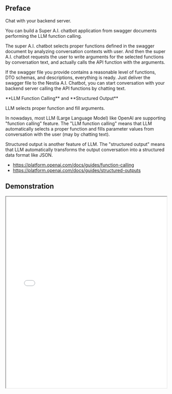 
## Preface
<Carousel cycleNavigation={true} navButtonsAlwaysVisible={true}>
</Carousel>

Chat with your backend server.

You can build a Super A.I. chatbot application from swagger documents performing the LLM function calling.

The super A.I. chatbot selects proper functions defined in the swagger document by analyzing conversation contexts with user. And then the super A.I. chatbot requests the user to write arguments for the selected functions by conversation text, and actually calls the API function with the arguments.

If the swagger file you provide contains a reasonable level of functions, DTO schemas, and descriptions, everything is ready. Just deliver the swagger file to the Nestia A.I. Chatbot, you can start conversation with your backend server calling the API functions by chatting text.

<Callout type="info">
**LLM Function Calling** and **Structured Output**

LLM selects proper function and fill arguments.

In nowadays, most LLM (Large Language Model) like OpenAI are supporting "function calling" feature. The "LLM function calling" means that LLM automatically selects a proper function and fills parameter values from conversation with the user (may by chatting text).

Structured output is another feature of LLM. The "structured output" means that LLM automatically transforms the output conversation into a structured data format like JSON.

- https://platform.openai.com/docs/guides/function-calling
- https://platform.openai.com/docs/guides/structured-outputs
</Callout>




## Demonstration
<iframe src="/videos/shopping.mp4" 
        width="100%" 
        height="600" />

- Shopping A.I. Chatbot: [https://nestia.io/chat/shopping](/chat/shopping)
- Shopping Backend Repository: https://github.com/samchon/shopping-backend
- Swagger Document (`@nestia/editor`): https://shopping-be.wrtn.ai/editor/

The above demonstration video shows Shopping A.I. chatbot built with Nestia.

As you can see, just by delivering only swagger document of the shopping backend server, the shopping A.I. chatbot automatically composed. And in the Shopping A.I. chatbot, the user can search products, and take orders just by conversation text.

No special coding, no special configuration. Just deliver your swagger document.



## Application Setup
<Tabs items={['npm', 'pnpm', 'yarn']}>
  <Tabs.Tab>
```bash filename="Terminal"
npm install @nestia/agent @nestia/chat @samchon/openapi openai
```
  </Tabs.Tab>
  <Tabs.Tab>
```bash filename="Terminal"
pnpm install @nestia/agent @nestia/chat @samchon/openapi openai
```
  </Tabs.Tab>
  <Tabs.Tab>
```bash filename="Terminal"
yarn @nestia/agent @nestia/chat @samchon/openapi openai
```
  </Tabs.Tab>
</Tabs>

Install `@nestia/chat` and its dependencies.

  - `@nestia/chat`
  - `@nestia/agent`
  - `@samchon/openapi`
  - `openai`

To make the super A.I. chatbot, you need to install the above libraries. All of them except `@nestia/chat` are in the dependencies of the `@nestia/chat`, but it would better to install them explicitly for the safe frontend application development.

<Tabs items={['Conceptual Code', 'Actual Code']}>
  <Tabs.Tab>
```typescript filename="src/shopping.tsx" showLineNumbers
import { NestiaAgent } from "@nestia/agent";
import { NestiaChatApplication } from "@nestia/chat";
import {
  HttpLlm,
  IHttpConnection,
  IHttpLlmApplication,
  OpenApi,
} from "@samchon/openapi";
import { OpenAI } from "openai";
import { createRoot } from "react-dom/client";

const main = async (): Promise<void> => {
  // COMPOSE LLM APPLICATION SCHEMA
  const application: IHttpLlmApplication<"chatgpt"> = HttpLlm.application({
    model: "chatgpt",
    document: OpenApi.convert(
      await fetch(
        "https://raw.githubusercontent.com/samchon/shopping-backend/refs/heads/master/packages/api/customer.swagger.json",
      ).then((r) => r.json()),
    ),
  });
  
  // CREATE NESTIA AGENT
  const agent: NestiaAgent = new NestiaAgent({
    provider: {
      type: "chatgpt",
      api: new OpenAI({
        apiKey: "YOUR-OPENAI-API-KEY",
        dangerouslyAllowBrowser: true,
      }),
      model: "gpt-4o-mini",
    },
    controllers: [
      {
        protocol: "http",
        name: "shopping",
        application,
        connection: {
          host: "https://shopping-be.wrtn.ai",
        },
      },
    ],
  });

  // RENDER CHAT APPLICATION
  createRoot(window.document.getElementById("root")!).render(
    <NestiaChatApplication agent={agent} />,
  );
};
main().catch(console.error);
```
  </Tabs.Tab>
  <Tabs.Tab>
```typescript filename="src/shopping.tsx" showLineNumbers
import {
  Button,
  Divider,
  FormControl,
  FormControlLabel,
  Link,
  Radio,
  RadioGroup,
  TextField,
  Typography,
} from "@mui/material";
import { NestiaAgent } from "@nestia/agent";
import {
  HttpLlm,
  IHttpConnection,
  IHttpLlmApplication,
  OpenApi,
} from "@samchon/openapi";
import ShoppingApi from "@samchon/shopping-api";
import OpenAI from "openai";
import { useState } from "react";
import { createRoot } from "react-dom/client";

import { NestiaChatApplication } from "./NestiaChatApplication";

function ShoppingChatApplication() {
  const [apiKey, setApiKey] = useState("");
  const [model, setModel] = useState("gpt-4o-mini");

  const [locale, setLocale] = useState(window.navigator.language);
  const [name, setName] = useState("John Doe");
  const [mobile, setMobile] = useState("821012345678");

  const [agent, setAgent] = useState<NestiaAgent | null>(null);
  const [progress, setProgress] = useState(false);

  const startChatApplication = async () => {
    setProgress(true);
    // PREPARE LLM APPLICATION
    const application: IHttpLlmApplication<"chatgpt"> = HttpLlm.application({
      model: "chatgpt",
      document: OpenApi.convert(
        await fetch(
          "https://raw.githubusercontent.com/samchon/shopping-backend/refs/heads/master/packages/api/customer.swagger.json",
        ).then((r) => r.json()),
      ),
    });

    // HANDLESHAKE WITH SHOPPING BACKEND
    const connection: IHttpConnection = {
      host: "https://shopping-be.wrtn.ai",
    };
    await ShoppingApi.functional.shoppings.customers.authenticate.create(
      connection,
      {
        channel_code: "samchon",
        external_user: null,
        href: window.location.href,
        referrer: window.document.referrer,
      },
    );
    await ShoppingApi.functional.shoppings.customers.authenticate.activate(
      connection,
      {
        mobile,
        name,
      },
    );

    // COMPOSE CHAT AGENT
    setAgent(
      new NestiaAgent({
        provider: {
          type: "chatgpt",
          api: new OpenAI({
            apiKey,
            dangerouslyAllowBrowser: true,
          }),
          model: "gpt-4o-mini",
        },
        controllers: [
          {
            protocol: "http",
            name: "shopping",
            application,
            connection,
          },
        ],
        config: {
          locale,
        },
      }),
    );
  };

  return (
    <div
      style={{
        width: "100%",
        height: "100%",
        overflow: agent ? undefined : "auto",
      }}
    >
      {agent ? (
        <NestiaChatApplication agent={agent} />
      ) : (
        <FormControl
          style={{
            width: "calc(100% - 60px)",
            padding: 15,
            margin: 15,
          }}
        >
          <Typography variant="h4">Shopping A.I. Chatbot</Typography>
          <br />
          <Divider />
          <br />
          Demonstration of Nestia A.I. Chatbot with Shopping Backend API.
          <br />
          <br />
          <Link
            href="https://github.com/samchon/shopping-backend"
            target="_blank"
          >
            https://github.com/samchon/shopping-backend
          </Link>
          <br />
          <br />
          <Typography variant="h6"> OpenAI Configuration </Typography>
          <TextField
            onChange={(e) => setApiKey(e.target.value)}
            defaultValue={apiKey}
            label="OpenAI API Key"
            variant="outlined"
            placeholder="Your OpenAI API Key"
            error={apiKey.length === 0}
          />
          <br />
          <RadioGroup
            defaultValue={model}
            onChange={(_e, value) => setModel(value)}
            style={{ paddingLeft: 15 }}
          >
            <FormControlLabel
              control={<Radio />}
              label="GPT-4o Mini"
              value="gpt-4o-mini"
            />
            <FormControlLabel
              control={<Radio />}
              label="GPT-4o"
              value="gpt-4o"
            />
          </RadioGroup>
          <br />
          <Typography variant="h6"> Membership Information </Typography>
          <br />
          <TextField
            onChange={(e) => setLocale(e.target.value)}
            defaultValue={locale}
            label="Locale"
            variant="outlined"
            error={locale.length === 0}
          />
          <br />
          <TextField
            onChange={(e) => setName(e.target.value)}
            defaultValue={name}
            label="Name"
            variant="outlined"
            error={name.length === 0}
          />
          <br />
          <TextField
            onChange={(e) => setMobile(e.target.value)}
            defaultValue={mobile}
            label="Mobile"
            variant="outlined"
            error={mobile.length === 0}
          />
          <br />
          <br />
          <Button
            component="a"
            fullWidth
            variant="contained"
            color={"info"}
            size="large"
            disabled={
              progress ||
              apiKey.length === 0 ||
              locale.length === 0 ||
              name.length === 0 ||
              mobile.length === 0
            }
            onClick={() => startChatApplication()}
          >
            {progress ? "Starting..." : "Start A.I. Chatbot"}
          </Button>
        </FormControl>
      )}
    </div>
  );
}

const main = async (): Promise<void> => {
  createRoot(window.document.getElementById("root")!).render(
    <ShoppingChatApplication />,
  );
};
main().catch(console.error);
```
  </Tabs.Tab>
</Tabs>

After setup, import and compose the A.I. chatbot like above.

The first thing you should do is composing `OpenApi.IDocument` typed object from your swagger document. The `OpenApi.IDocument` is an emended version of the OpenAPI v3.1 specification for the normalization. You can do it through `OpenApi.convert()` function.

After that, you have to compose the `IHttpLlmApplication` typed object from the `HttpLlm.application()` function. The `IHttpLlmApplication` object is a schema for the LLM function calling. As current Nestia supports only the OpenAI (The type name is chatgpt to avoid confusion due to the similar names `openapi`/`openai`), you should set the `model` property to `"chatgpt"`.

At last, create an `NestiaAgent` instance. The `IHttpLlmApplication` is a type of controller to the `NestiaAgent`, and OpenAI client is a type of provider in the `NestiaAgent` concept. After composing the `NestiaAgent`, you can directly create the A.I. chatbot frontend application with the `<NestiaChatApplication agent={agent} />` statement.

<Callout type="info">
**OpenAPI conversion process**

You can learn more about the schema conversion process in the [`@samchon/openapi`](https://github.com/samchon/openapi) repository. 

```mermaid
flowchart
  subgraph "OpenAPI Specification"
    v20("Swagger v2.0") --upgrades--> emended[["<b><u>OpenAPI v3.1 (emended)</u></b>"]]
    v30("OpenAPI v3.0") --upgrades--> emended
    v31("OpenAPI v3.1") --emends--> emended
  end
  subgraph "OpenAPI Generator"
    emended --normalizes--> migration[["Migration Schema"]]
    migration --"Artificial Intelligence"--> lfc{{"<b>LLM Function Calling</b>"}}
    lfc --"OpenAI"--> chatgpt("<b><u>ChatGPT</u></b>")
    lfc --"Anthropic"--> claude("Claude")
    lfc --"Google"--> gemini("Gemini")
    lfc --"Meta"--> llama("Llama")
  end
```
</Callout>




## Agent Library
```bash filename="Terminal"
npm install @nestia/agent
```
